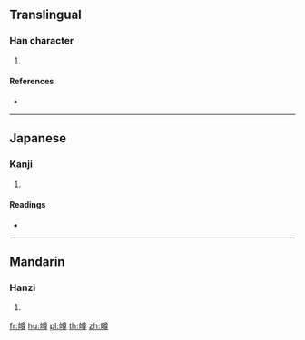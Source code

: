 {{character info/new}}
==Translingual==

===Han character===
{{Han char|rn=117|rad=立|as=12|sn=17|four=|canj=YTTWI}}

# {{defn|Han|sort=立12}}

====References====
* {{Han ref|kx=0873.110|dkj=25819|dj=1304.120|hdz=42716.060|uh=7AF4|ud=31476}}

----

==Japanese==

===Kanji===
{{ja-kanji|grade=|rs=立12}}

# {{defn|lang=ja|sort=立12}}

====Readings====
* {{ja-readings|on=[[しゅん]] (shun)|kun=[[よろこぶさま]] (yorokobusama)|nanori=}}

----

==Mandarin==

===Hanzi===
{{cmn-hanzi|pin=[[cuī]] ([[cui1]])|wg=ts'ui<sup>1</sup>}}

# {{defn|lang=cmn|sort=立12}}

[[fr:竴]]
[[hu:竴]]
[[pl:竴]]
[[th:竴]]
[[zh:竴]]